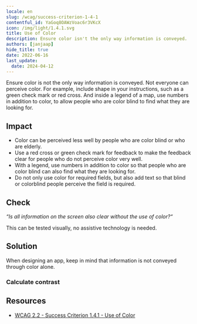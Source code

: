 ```yaml
---
locale: en
slug: /wcag/success-criterion-1-4-1
contentful_id: YaGoq8OAWzVoac6r3VKcX
icon: /img/light/1.4.1.svg
title: Use of Color
description: Ensure color isn't the only way information is conveyed.
authors: [janjaap]
hide_title: true
date: 2022-06-16
last_update:
  date: 2024-04-12
---
```


<Hero
  title="Use of Color"
  image="/img/light/1.4.1.svg"
  alt="WCAG 1.4.1 - Logo"
  prefix="Success Criterion 1.4.1"
  suffix="Level A"
/>

Ensure color is not the only way information is conveyed. Not everyone can perceive color. For example, include shape in your instructions, such as a green check mark or red cross. And inside a legend of a map, use numbers in addition to color, to allow people who are color blind to find what they are looking for.

## Impact

- Color can be perceived less well by people who are color blind or who are elderly.
- Use a red cross or green check mark for feedback to make the feedback clear for people who do not perceive color very well.
- With a legend, use numbers in addition to color so that people who are color blind can also find what they are looking for.
- Do not only use color for required fields, but also add text so that blind or colorblind people perceive the field is required.

## Check

*“Is all information on the screen also clear without the use of color?“*

This can be tested visually, no assistive technology is needed.

## Solution

When designing an app, keep in mind that information is not conveyed through color alone.

### Calculate contrast

<CodeSample id="screen-contrast" locale="en"/>

## Resources

- [WCAG 2.2 - Success Criterion 1.4.1 - Use of Color](https://www.w3.org/TR/WCAG22/#use-of-color)
